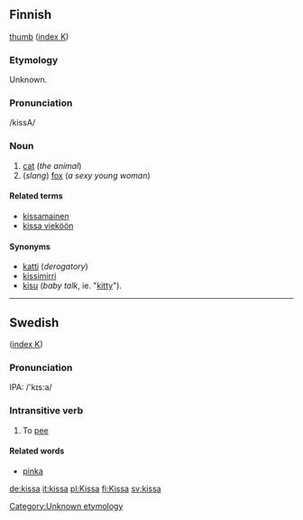 ==Finnish==
[[image:CatFace.jpg|thumb]]
([[Wiktionary:Finnish_index_k|index K]])

===Etymology===
Unknown. [[Category:Unknown etymology]]

===Pronunciation===
/kissΑ/

===Noun===
#[[cat]] (''the animal'')
#(''slang'') [[fox]] (''a sexy young woman'')

====Related terms====
*[[kissamainen]]
*[[kissa vieköön]]

====Synonyms====
*[[katti]] (''derogatory'')
*[[kissimirri]]
*[[kisu]] (''baby talk'', ie. "[[kitty]]").

-------------------------------------------------------------------

== Swedish ==
([[Wiktionary:Swedish_index_k|index K]])

=== Pronunciation ===
IPA: /'kɪs:a/

=== Intransitive verb ===
#To [[pee]]

==== Related words ====
*[[pinka]]

[[de:kissa]]
[[it:kissa]]
[[pl:Kissa]]
[[fi:Kissa]]
[[sv:kissa]]